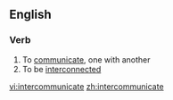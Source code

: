 ==English==

===Verb===
{{en-verb|intercommunicat|ing}}

# To [[communicate]], one with another
# To be [[interconnected]]

[[vi:intercommunicate]]
[[zh:intercommunicate]]